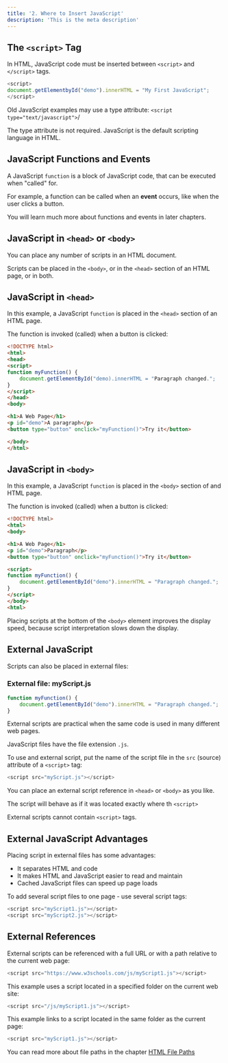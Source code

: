 ```yaml
---
title: '2. Where to Insert JavaScript'
description: 'This is the meta description'
---
```


## The `<script>` Tag

In HTML, JavaScript code must be inserted between `<script>` and `</script>` tags.

```js
<script>
document.getElementbyId("demo").innerHTML = "My First JavaScript";
</script>
```

Old JavaScript examples may use a type attribute: `<script type="text/javascript">`/

The type attribute is not required. JavaScript is the default scripting language in HTML.

## JavaScript Functions and Events

A JavaScript `function` is a block of JavaScript code, that can be executed when "called" for.

For example, a function can be called when an **event** occurs, like when the user clicks a button.

You will learn much more about functions and events in later chapters.

## JavaScript in `<head>` or `<body>`

You can place any number of scripts in an HTML document.

Scripts can be placed in the `<body>`, or in the `<head>` section of an HTML page, or in both.

## JavaScript in `<head>`

In this example, a JavaScript `function` is placed in the `<head>` section of an HTML page.

The function is invoked (called) when a button is clicked:

```html
<!DOCTYPE html>
<html>
<head>
<script>
function myFunction() {
    document.getElementById("demo).innerHTML = "Paragraph changed.";
}
</script>
</head>
<body>

<h1>A Web Page</h1>
<p id="demo">A paragraph</p>
<button type="button" onclick="myFunction()">Try it</button>

</body>
</html>
```

## JavaScript in `<body>`

In this example, a JavaScript `function` is placed in the `<body>` section of and HTML page.

The function is invoked (called)
 when a button is clicked:

```html
<!DOCTYPE html>
<html>
<body>

<h1>A Web Page</h1>
<p id="demo">Paragraph</p>
<button type="button" onclick="myFunction()">Try it</button>

<script>
function myFunction() {
    document.getElementById("demo").innerHTML = "Paragraph changed.";
}
</script>
</body>
<html>
```

Placing scripts at the bottom of the `<body>` element improves the display speed, because script interpretation slows down the display.

## External JavaScript

Scripts can also be placed in external files:

### External file: myScript.js

```js
function myFunction() {
    document.getElementById("demo").innerHTML = "Paragraph changed.";
}
```

External scripts are practical when the same code is used in many different web pages.

JavaScript files have the file extension `.js`.

To use and external script, put the name of the script file in the `src` (source) attribute of a `<script>` tag:

```js
<script src="myScript.js"></script>
```

You can place an external script reference in `<head>` or `<body>` as you like.

The script will behave as if it was located exactly where th `<script>`

External scripts cannot contain `<script>` tags.

## External JavaScript Advantages

Placing script in external files has some advantages:

- It separates HTML and code
- It makes HTML and JavaScript easier to read and maintain
- Cached JavaScript files can speed up page loads

To add several script files to one page - use several script tags:

```js
<script src="myScript1.js"></script>
<script src="myScript2.js"></script>
```

## External References

External scripts can be referenced with a full URL or with a path relative to the current web page:

```js
<script src="https://www.w3schools.com/js/myScript1.js"></script>
```

This example uses a script located in a specified folder on the current web site:

```js
<script src="/js/myScript1.js"></script>
```

This example links to a script located in the same folder as the current page:

```js
<script src="myScript1.js"></script>
```

You can read more about file paths in the chapter [HTML File Paths](https://www.w3schools.com/html/html_filepaths.asp)
